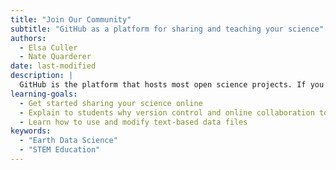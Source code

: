 ```yaml
---
title: "Join Our Community"
subtitle: "GitHub as a platform for sharing and teaching your science"
authors:
  - Elsa Culler
  - Nate Quarderer
date: last-modified
description: |
  GitHub is the platform that hosts most open science projects. If you use an open science tool -- like Python, geopandas or rioxarray for example -- you can probably find it on GitHub! We like to teach students GitHub early on so that they can feel like part of the open science community from the start.
learning-goals:
  - Get started sharing your science online
  - Explain to students why version control and online collaboration tools are important for open science
  - Learn how to use and modify text-based data files
keywords:
  - "Earth Data Science"
  - "STEM Education"
---
```


